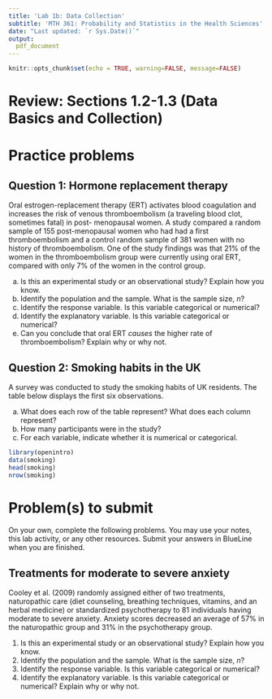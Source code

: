 ---
title: 'Lab 1b: Data Collection'
subtitle: 'MTH 361: Probability and Statistics in the Health Sciences'
date: "Last updated: `r Sys.Date()`"
output: 
  pdf_document
---

```{r setup, include=FALSE}
knitr::opts_chunk$set(echo = TRUE, warning=FALSE, message=FALSE)
```

# Review: Sections 1.2-1.3 (Data Basics and Collection)

\pagebreak

# Practice problems

## Question 1: Hormone replacement therapy

Oral estrogen-replacement therapy (ERT) activates blood coagulation and increases the risk of venous thromboembolism (a traveling blood clot, sometimes fatal) in post- menopausal women. A study compared a random sample of 155 post-menopausal women who had had a first thromboembolism and a control random sample of 381 women with no history of thromboembolism. One of the study findings was that 21% of the women in the thromboembolism group were currently using oral ERT, compared with only 7% of the women in the control group.

a) Is this an experimental study or an observational study? Explain how you know.
b) Identify the population and the sample. What is the sample size, $n$?
c) Identify the response variable. Is this variable categorical or numerical?
d) Identify the explanatory variable. Is this variable categorical or numerical?
e) Can you conclude that oral ERT _causes_ the higher rate of thromboembolism? Explain why or why not.

\pagebreak

## Question 2: Smoking habits in the UK

A survey was conducted to study the smoking habits of UK residents. The table below displays the first six observations.

a) What does each row of the table represent? What does each column represent?
b) How many participants were in the study?
c) For each variable, indicate whether it is numerical or categorical.

```{r, echo=TRUE}
library(openintro)
data(smoking)
head(smoking)
nrow(smoking)
```

\pagebreak

# Problem(s) to submit

On your own, complete the following problems. You may use your notes, this lab activity, or any other resources. Submit your answers in BlueLine when you are finished.

## Treatments for moderate to severe anxiety 

Cooley et al. (2009) randomly assigned either of two treatments, naturopathic care (diet counseling, breathing techniques, vitamins, and an herbal medicine) or standardized psychotherapy to 81 individuals having moderate to severe anxiety. Anxiety scores decreased an average of 57% in the naturopathic group and 31% in the psychotherapy group.

1. Is this an experimental study or an observational study? Explain how you know.
2. Identify the population and the sample. What is the sample size, $n$?
3. Identify the response variable. Is this variable categorical or numerical?
4. Identify the explanatory variable. Is this variable categorical or numerical? Explain why or why not.

